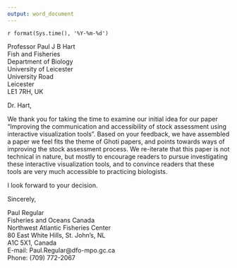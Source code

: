 ```yaml
---
output: word_document
---
```


`r format(Sys.time(), '%Y-%m-%d')`

Professor Paul J B Hart  
Fish and Fisheries  
Department of Biology  
University of Leicester  
University Road  
Leicester  
LE1 7RH, UK  


Dr. Hart,

We thank you for taking the time to examine our initial idea for our paper "Improving the communication and accessibility of stock assessment using interactive visualization tools". Based on your feedback, we have assembled a paper we feel fits the theme of Ghoti papers, and points towards ways of improving the stock assessment process. We re-iterate that this paper is not technical in nature, but mostly to encourage readers to pursue investigating these interactive visualization tools, and to convince readers that these tools are very much accessible to practicing biologists.

I look forward to your decision.

Sincerely,

Paul Regular  
Fisheries and Oceans Canada  
Northwest Atlantic Fisheries Center  
80 East White Hills, St. John’s, NL  
A1C 5X1, Canada  
E-mail: Paul.Regular@dfo-mpo.gc.ca  
Phone: (709) 772-2067  


